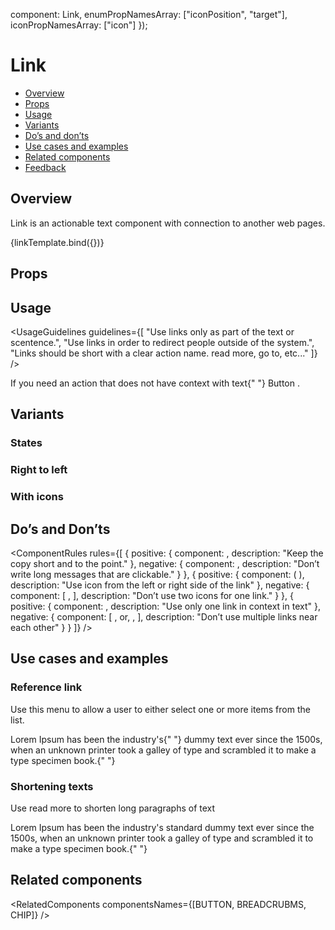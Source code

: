 
  component: Link,
  enumPropNamesArray: ["iconPosition", "target"],
  iconPropNamesArray: ["icon"]
});

<Meta title="Navigation/Link" component={Link} argTypes={metaSettings.argTypes} decorators={metaSettings.decorators} />

<!--- Component template -->


<!--- Component documentation -->

# Link

- [Overview](#overview)
- [Props](#props)
- [Usage](#usage)
- [Variants](#variants)
- [Do’s and don’ts](#dos-and-donts)
- [Use cases and examples](#use-cases-and-examples)
- [Related components](#related-components)
- [Feedback](#feedback)

## Overview

Link is an actionable text component with connection to another web pages.

<Canvas>
  <Story name="Overview" args={{ text: "Read more", href: "https://www.monday.com" }}>
    {linkTemplate.bind({})}
  </Story>
</Canvas>

## Props

<ArgsTable story="Overview" />

## Usage

<UsageGuidelines
  guidelines={[
    "Use links only as part of the text or scentence.",
    "Use links in order to redirect people outside of the system.",
    "Links should be short with a clear action name. read more, go to, etc..."
  ]}
/>

<Tip>
  If you need an action that does not have context with text{" "}
  <StorybookLink href="/?path=/docs/inputs-combobox--overview" size={StorybookLink.sizes.SMALL} withoutSpacing>
    Button
  </StorybookLink>
  .
</Tip>

## Variants

### States

<Canvas>
  <Story name="States">
    <Link text="Default" href="https://www.monday.com" />
  </Story>
</Canvas>

### Right to left

<Canvas>
  <Story name="Right to left">
    <Link text="اقرأ أكثر" href="https://www.monday.com" icon={IconLink} />
    <Link text="קרא עוד" href="https://www.monday.com" iconPosition={Link.iconPositions.END} icon={Info} />
  </Story>
</Canvas>

### With icons

<Canvas>
  <Story name="With icons">
    <Link text="Read more" href="https://www.monday.com" icon={ExternalPage} />
    <Link text="Read more" href="https://www.monday.com" iconPosition={Link.iconPositions.END} icon={ExternalPage} />
  </Story>
</Canvas>

## Do’s and Don’ts

<ComponentRules
  rules={[
    {
      positive: {
        component: <Link text="Read more" href="https://www.monday.com" />,
        description: "Keep the copy short and to the point."
      },
      negative: {
        component: <Link text="Go to this url and read all about it" href="https://www.monday.com" />,
        description: "Don’t write long messages that are clickable."
      }
    },
    {
      positive: {
        component: (
          <Link
            text="Read more"
            iconPosition={Link.iconPositions.START}
            href="https://www.monday.com"
            icon={ExternalPage}
          />
        ),
        description: "Use icon from the left or right side of the link"
      },
      negative: {
        component: [
          <Link icon={Gallery} iconPosition={Link.iconPositions.END} />,
          <Link icon={ExternalPage} text="Read more" iconPosition={Link.iconPositions.END} />
        ],
        description: "Don’t use two icons for one link."
      }
    },
    {
      positive: {
        component: <Link text="Read more" href="https://www.monday.com" />,
        description: "Use only one link in context in text"
      },
      negative: {
        component: [
          <Link text="Read this" href="https://www.monday.com" />,
          <span class="monday-storybook-link_text">or</span>,
          <Link text="this" href="https://www.monday.com" />,
          <Link text="Nice article" href="https://www.monday.com" />
        ],
        description: "Don’t use multiple links near each other"
      }
    }
  ]}
/>

## Use cases and examples

### Reference link

Use this menu to allow a user to either select one or more items from the list.

<Canvas>
  <Story name="Reference link">
    <div>
      Lorem Ipsum has been the industry's{" "}
      <Link inlineText inheritFontSize text="standard" href="https://www.monday.com" /> dummy text ever since the 1500s,
      when an unknown printer took a galley of type and scrambled it to make a type specimen book.{" "}
    </div>
  </Story>
</Canvas>

### Shortening texts

Use read more to shorten long paragraphs of text

<Canvas>
  <Story name="Shortening texts">
    <div>
      Lorem Ipsum has been the industry's standard dummy text ever since the 1500s, when an unknown printer took a
      galley of type and scrambled it to make a type specimen book.{" "}
      <Link text="Read more..." href="https://www.monday.com" inheritFontSize inlineText />
    </div>
  </Story>
</Canvas>

## Related components

<RelatedComponents componentsNames={[BUTTON, BREADCRUBMS, CHIP]} />
